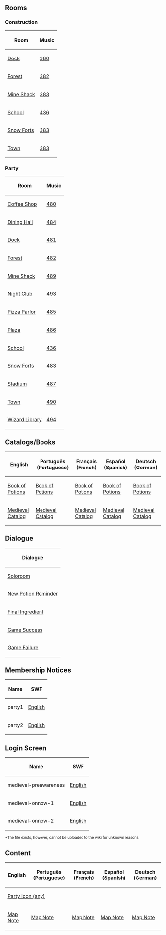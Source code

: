 

==Rooms==
===Construction===
{|class="wikitable" style="margin:auto;"
!Room!!Music
|-
|[[Media:RoomsDock-MedievalParty2013Construction.swf|Dock]]||[[Media:Music380.swf|380]]
|-
|[[Media:RoomsForest-MedievalParty2013Construction.swf|Forest]]||[[Media:Music382.swf|382]]
|-
|[[Media:RoomsShack-MedievalParty2013Construction.swf|Mine Shack]]||[[Media:Music383.swf|383]]
|-
|[[Media:RoomsSchool-MedievalParty2013Construction.swf|School]]||[[Media:Music436.swf|436]]
|-
|[[Media:RoomsForts-MedievalParty2013Construction.swf|Snow Forts]]||[[Media:Music383.swf|383]]
|-
|[[Media:RoomsTown-MedievalParty2013Construction.swf|Town]]||[[Media:Music383.swf|383]]
|}

===Party===
{|class="wikitable" style="margin:auto;"
!Room!!Music
|-
|[[Media:RoomsCoffee-MedievalParty2013.swf|Coffee Shop]]||[[Media:Music480.swf|480]]
|-
|[[Media:RoomsParty1-MedievalParty2013.swf|Dining Hall]]||[[Media:Music484.swf|484]]
|-
|[[Media:RoomsDock-MedievalParty2013.swf|Dock]]||[[Media:Music481.swf|481]]
|-
|[[Media:RoomsForest-MedievalParty2013.swf|Forest]]||[[Media:Music482.swf|482]]
|-
|[[Media:RoomsShack-MedievalParty2013.swf|Mine Shack]]||[[Media:Music489.swf|489]]
|-
|[[Media:RoomsDance-MedievalParty2013.swf|Night Club]]||[[Media:Music493.swf|493]]
|-
|[[Media:RoomsPizza-MedievalParty2013.swf|Pizza Parlor]]||[[Media:Music485.swf|485]]
|-
|[[Media:RoomsPlaza-MedievalParty2013.swf|Plaza]]||[[Media:Music486.swf|486]]
|-
|[[Media:RoomsSchool-MedievalParty2013.swf|School]]||[[Media:Music436.swf|436]]
|-
|[[Media:RoomsForts-MedievalParty2013.swf|Snow Forts]]||[[Media:Music483.swf|483]]
|-
|[[Media:RoomsRink-MedievalParty2013.swf|Stadium]]||[[Media:Music487.swf|487]]
|-
|[[Media:RoomsTown-MedievalParty2013.swf|Town]]||[[Media:Music490.swf|490]]
|-
|[[Media:RoomsParty2-MedievalParty2013.swf|Wizard Library]]||[[Media:Music494.swf|494]]
|}

==Catalogs/Books==
{|class="wikitable" style="margin:auto;"
!English!!Português (Portuguese)!!Français (French)!!Español (Spanish)!!Deutsch (German)
|-
|[[Media:ENClose upsQuest book-MedievalParty2013.swf|Book of Potions]]||[[Media:PTClose upsQuest book-MedievalParty2013.swf|Book of Potions]]||[[Media:FRClose upsQuest book-MedievalParty2013.swf|Book of Potions]]||[[Media:ESClose upsQuest book-MedievalParty2013.swf|Book of Potions]]||[[Media:DEClose upsQuest book-MedievalParty2013.swf|Book of Potions]]
|-
|[[Media:ENCataloguesParty-MedievalParty2013.swf|Medieval Catalog]]||[[Media:PTCataloguesParty-MedievalParty2013.swf|Medieval Catalog]]||[[Media:FRCataloguesParty-MedievalParty2013.swf|Medieval Catalog]]||[[Media:ESCataloguesParty-MedievalParty2013.swf|Medieval Catalog]]||[[Media:DECataloguesParty-MedievalParty2013.swf|Medieval Catalog]]
|}

==Dialogue==
{|class="wikitable" style="margin:auto;"
!Dialogue
|-
|[[Media:Close upsCharacter dialogue soloroom-MedievalParty2013.swf|Soloroom]]
|-
|[[Media:Close upsCharacter dialogue reminder-MedievalParty2013.swf|New Potion Reminder]]
|-
|[[Media:Close upsCharacter dialogue final ingredient-MedievalParty2013.swf|Final Ingredient]]
|-
|[[Media:Close upsCharacter dialogue game success-MedievalParty2013.swf|Game Success]]
|-
|[[Media:Close upsCharacter dialogue game fail-MedievalParty2013.swf|Game Failure]]
|}

==Membership Notices==
{|class="wikitable" style="margin:auto;"
!Name!!colspan=5|SWF
|-
|party1||[[Media:ENMembershipParty1-Medieval2013.swf|English]]||[[Media:PTMembershipParty1-Medieval2013.swf|Português]]||[[Media:FRMembershipParty1-Medieval2013.swf|Français]]||[[Media:ESMembershipParty1-Medieval2013.swf|Español]]||[[Media:DEMembershipParty1-Medieval2013.swf|Deutsch]]
|-
|party2||[[Media:ENMembershipParty2-Medieval2013.swf|English]]||[[Media:PTMembershipParty2-Medieval2013.swf|Português]]||[[Media:FRMembershipParty2-Medieval2013.swf|Français]]||[[Media:ESMembershipParty2-Medieval2013.swf|Español]]||[[Media:DEMembershipParty2-Medieval2013.swf|Deutsch]]
|}

==Login Screen==
{|class="wikitable" style="margin:auto;"
!Name!!colspan=5|SWF
|-
|medieval-preawareness||[[Media:LoginScreen-ENMedieval-preawareness.swf|English]]||[[Media:LoginScreen-PTMedieval-preawareness.swf|Português]]||[[Media:LoginScreen-FRMedieval-preawareness.swf|Français]]||[[Media:LoginScreen-ESMedieval-preawareness.swf|Español]]||[[Media:LoginScreen-DEMedieval-preawareness.swf|Deutsch]]
|-
|medieval-onnow-1||[[Media:LoginScreen-ENMedieval-onnow-1.swf|English]]||[[Media:LoginScreen-PTMedieval-onnow-1.swf|Português]]||[[Media:LoginScreen-FRMedieval-onnow-1.swf|Français]]||[[Media:LoginScreen-ESMedieval-onnow-1.swf|Español]]||[[Media:LoginScreen-DEMedieval-onnow-1.swf|Deutsch]]
|-
|medieval-onnow-2||[[Media:LoginScreen-ENMedieval-onnow-2.swf|English]]||<span class="plainlinks">[http://web.archive.org/web/20150518203655/http://www.clubpenguin.com/pt/swf/medieval-onnow-2?response_type=embed Português]</span>*||[[Media:LoginScreen-FRMedieval-onnow-2.swf|Français]]||[[Media:LoginScreen-ESMedieval-onnow-2.swf|Español]]||[[Media:LoginScreen-DEMedieval-onnow-2.swf|Deutsch]]
|}
<small>*The file exists, however, cannot be uploaded to the wiki for unknown reasons.</small>

==Content==
{|class="wikitable" style="margin:auto;"
!English!!Português (Portuguese)!!Français (French)!!Español (Spanish)!!Deutsch (German)
|-
| colspan="5" rowspan="1"|[[Media:ContentParty icon-MedievalParty2013.swf|Party Icon (any)]]
|-
|[[Media:ENClose upsParty map note-MedievalParty2013.swf|Map Note]]||[[Media:PTClose upsParty map note-MedievalParty2013.swf|Map Note]]||[[Media:FRClose upsParty map note-MedievalParty2013.swf|Map Note]]||[[Media:ESClose upsParty map note-MedievalParty2013.swf|Map Note]]||[[Media:DEClose upsParty map note-MedievalParty2013.swf|Map Note]]
|}


{{Parties}}
